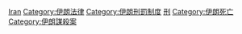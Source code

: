[[Category:各國死刑制度|Iran]]
[[Category:伊朗法律|Category:伊朗法律]]
[[Category:伊朗刑罰制度|Category:伊朗刑罰制度]]
[[Category:伊朗執法|刑]]
[[Category:伊朗死亡|Category:伊朗死亡]]
[[Category:伊朗謀殺案|Category:伊朗謀殺案]]